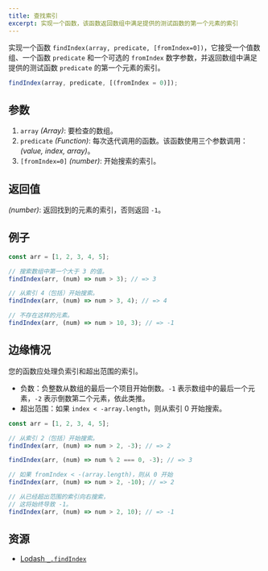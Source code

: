 ```yaml
---
title: 查找索引
excerpt: 实现一个函数，该函数返回数组中满足提供的测试函数的第一个元素的索引
---
```


实现一个函数 `findIndex(array, predicate, [fromIndex=0])`，它接受一个值数组、一个函数 `predicate` 和一个可选的 `fromIndex` 数字参数，并返回数组中满足提供的测试函数 `predicate` 的第一个元素的索引。

```js
findIndex(array, predicate, [(fromIndex = 0)]);
```

## 参数

1. `array` *(Array)*: 要检查的数组。
2. `predicate` *(Function)*: 每次迭代调用的函数。该函数使用三个参数调用：*(value, index, array)*。
3. `[fromIndex=0]` *(number)*: 开始搜索的索引。

## 返回值

*(number)*: 返回找到的元素的索引，否则返回 `-1`。

## 例子

```js
const arr = [1, 2, 3, 4, 5];

// 搜索数组中第一个大于 3 的值。
findIndex(arr, (num) => num > 3); // => 3

// 从索引 4（包括）开始搜索。
findIndex(arr, (num) => num > 3, 4); // => 4

// 不存在这样的元素。
findIndex(arr, (num) => num > 10, 3); // => -1
```

## 边缘情况

您的函数应处理负索引和超出范围的索引。

* 负数：负整数从数组的最后一个项目开始倒数。`-1` 表示数组中的最后一个元素，`-2` 表示倒数第二个元素，依此类推。
* 超出范围：如果 `index < -array.length`，则从索引 0 开始搜索。

```js
const arr = [1, 2, 3, 4, 5];

// 从索引 2（包括）开始搜索。
findIndex(arr, (num) => num > 2, -3); // => 2

findIndex(arr, (num) => num % 2 === 0, -3); // => 3

// 如果 fromIndex < -(array.length)，则从 0 开始
findIndex(arr, (num) => num > 2, -10); // => 2

// 从已经超出范围的索引向右搜索，
// 这将始终导致 -1。
findIndex(arr, (num) => num > 2, 10); // => -1
```

## 资源

* [Lodash `_.findIndex`](https://lodash.com/docs/#findIndex)
